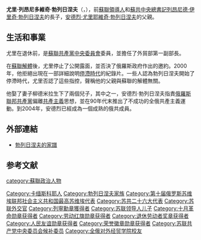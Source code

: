 {{noteTA
|G1=人名
}}
{{Infobox Officeholder
|name              = 尤里·列昂尼多維奇·勃列日涅夫
|image             = 
|imagesize         = 
|order             = {{URS}}[[外貿部|外貿部]]第一副部長
|term_start        = 1966年4月8日
|term_end          = 1991年12月27日
|predecessor       = 
|successor         = 
|性別     = 男
|出生日期 = 1933年3月31日
|出生地點 = {{URS}}[[第聶伯羅捷爾任斯克|卡緬斯科耶]]
|逝世日期 = 2013年8月3日（80歲）
|逝世地點 = {{RUS}}[[莫斯科|莫斯科]]
|居處     = 
|安葬地點 = 
|政黨     = [[蘇聯共產黨|蘇聯共產黨]]
|職業     = 
|專業     = 
|父母     = 
|配偶     = 
|伴侶     = 
|子女     = 
|親屬     = 
|國籍     = {{URS}} <br /> {{RUS}}
|信仰     = 
|學歷     = 
}}

'''尤里·列昂尼多維奇·勃列日涅夫'''（{{lang-ru|'''Юрий Леонидович Брежнев'''}}，{{bd|1933年|3月31日|2013年|8月3日|catIdx=Y}}），前[[蘇聯|蘇聯]][[蘇聯最高領導人列表|領導人]]和[[苏共中央主要负责人列表|蘇共中央總書記]][[列昂尼德·伊里奇·勃列日涅夫|列昂尼德·伊里奇·勃列日涅夫]]的長子，[[安德烈·尤里耶維奇·勃列日涅夫|安德烈·尤里耶維奇·勃列日涅夫]]的父親。

==生活和事業==
尤里在退休前，是[[蘇聯共產黨中央委員會|蘇聯共產黨中央委員會]]委員，並擔任了外貿部第一副部長。

在[[蘇聯解體|蘇聯解體]]後，尤里停止了公開露面，並否決了俄羅斯政府作出的邀約。2000年，他拒絕出現在一部詳細說明[[停滯時代|停滯時代]]的紀錄片。一些人認為勃列日涅夫開始了停滯時代，尤里否認了這些指控，聲稱他的父親與蘇聯的解體無關。

他娶了妻子柳德米拉生下了兩個兒子，其中之一，安德烈·勃列日涅夫指責[[俄羅斯聯邦共產黨|俄羅斯聯邦共產黨]]偏離[[共產主義|共產主義]]思想，並在90年代末推出了不成功的全俄共產主義運動。到2004年，安德烈已經成為一個成熟的俄共成員。

== 外部連結 ==
*[http://ru.rodovid.org/wk/%D0%97%D0%B0%D0%BF%D0%B8%D1%81%D1%8C:151726/ 勃列日涅夫的家譜] {{Wayback|url=http://ru.rodovid.org/wk/%D0%97%D0%B0%D0%BF%D0%B8%D1%81%D1%8C:151726/ |date=20140819083805 }}

== 参考文献 ==
{{Reflist}}

{{勃列日涅夫时代}}

{{DEFAULTSORT:Brezhnev, Yuri}}
[[Category:卡缅斯科耶人|Category:卡缅斯科耶人]]
[[category:蘇聯政治人物|category:蘇聯政治人物]]
[[Category:勃列日涅夫家族|Category:勃列日涅夫家族]]
[[Category:第十届俄罗斯苏维埃联邦社会主义共和国最高苏维埃代表|Category:第十届俄罗斯苏维埃联邦社会主义共和国最高苏维埃代表]]
[[Category:苏共二十六大代表|Category:苏共二十六大代表]]
[[Category:苏联外交官|Category:苏联外交官]]
[[Category:列寧勳章獲得者|Category:列寧勳章獲得者]]
[[Category:苏联领导人儿子|Category:苏联领导人儿子]]
[[Category:十月革命勋章获得者|Category:十月革命勋章获得者]]
[[Category:劳动红旗勋章获得者|Category:劳动红旗勋章获得者]]
[[Category:退休劳动者奖章获得者|Category:退休劳动者奖章获得者]]
[[Category:人民友谊勋章获得者|Category:人民友谊勋章获得者]]
[[Category:荣誉徽章勋章获得者|Category:荣誉徽章勋章获得者]]
[[Category:苏联共产党中央委员会候补委员|Category:苏联共产党中央委员会候补委员]]
[[Category:全俄对外经贸学院校友|Category:全俄对外经贸学院校友]]